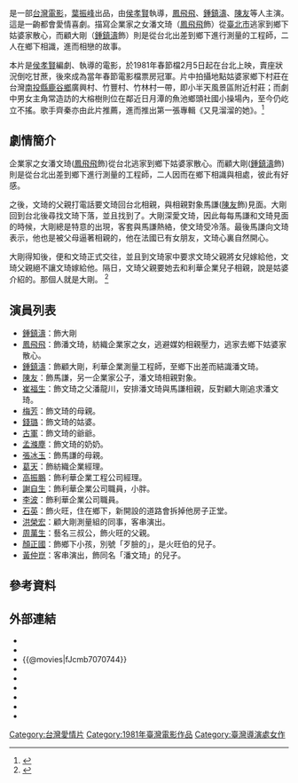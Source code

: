 {{Infobox Film
| name           = 就是溜溜的她
| original_name  = ''{{lang|en|Lovable You}}''
| image          = 
| image_size     = 
| caption        = 
| director       = [[侯孝賢|侯孝賢]]
| producer       = 呂大川
| producer_2     = 李先章
| writer         = [[侯孝賢|侯孝賢]]
| narrator       = 
| starring       = [[鳳飛飛|鳳飛飛]] <br> [[鍾鎮濤|鍾鎮濤]] <br> [[陳友_(演員)|陳友]] <br> [[梅芳|梅芳]] <br> [[石英|石英]] <br> [[顏正國|顏正國]] <br> [[黃仲崑|黃仲崑]]
| music          = 黃茂山、[[左宏元|左宏元]] 
| cinematography = [[陳坤厚|陳坤厚]]、李思莊
| editing        = 廖慶松
| distributor    = 
| released       = {{film date|1981|||臺灣}}
| runtime        = 89分鐘
| country        = {{台灣電影產地}}
| language       = 華語
| budget         = 
| preceded_by    = 
| followed_by    = 
| website        = 
| amg_id         = 149749
| imdb_id        = tt0080964
}}

{{engname|《就是溜溜的她》|''Lovable You''}}是一部[[台灣電影|台灣電影]]，[[葉振峰|葉振峰]]出品，由[[侯孝賢|侯孝賢]]執導，[[鳳飛飛|鳳飛飛]]、[[鍾鎮濤|鍾鎮濤]]、[[陳友_(演員)|陳友]]等人主演。這是一齣都會愛情喜劇。描寫企業家之女潘文琦（[[鳳飛飛|鳳飛飛]]飾）從[[臺北市|臺北市]]逃家到鄉下姑婆家散心，而顧大剛（[[鍾鎮濤|鍾鎮濤]]飾）則是從台北出差到鄉下進行測量的工程師，二人在鄉下相識，進而相戀的故事。

本片是[[侯孝賢|侯孝賢]]編劇、執導的電影，於1981年春節檔2月5日起在台北上映，賣座狀況倒吃甘蔗，後來成為當年春節電影檔票房冠軍。片中拍攝地點姑婆家鄉下村莊在台灣[[南投縣|南投縣]][[鹿谷鄉|鹿谷鄉]]廣興村、竹豐村、竹林村一帶，即小半天風景區附近村莊；而劇中男女主角常造訪的大榕樹則位在鄰近日月潭的魚池鄉頭社國小操場內，至今仍屹立不搖。歌手齊秦亦由此片推薦，進而推出第一張專輯《又見溜溜的她》。<ref>{{Cite web 
|url= http://www.pts.org.tw/Weekend_Movie/09.htm 
|title= 公共電視_週末電影院 
|author=  
|date=  
|publisher= 公共電視文化事業基金會 
|language= zh-tw 
|accessdate= 2011-02-14 
|quote=  
|archive-date= 2010-10-06 
|archive-url= https://web.archive.org/web/20101006003519/http://www.pts.org.tw/Weekend_Movie/09.htm 
|dead-url= no 
}}</ref>

==劇情簡介==
企業家之女潘文琦([[鳳飛飛|鳳飛飛]]飾)從台北逃家到鄉下姑婆家散心。而顧大剛([[鍾鎮濤|鍾鎮濤]]飾)則是從台北出差到鄉下進行測量的工程師，二人因而在鄉下相識與相處，彼此有好感。

之後，文琦的父親打電話要文琦回台北相親，與相親對象馬謙([[陳友_(演員)|陳友]]飾)見面。大剛回到台北後尋找文琦下落，並且找到了。大剛深愛文琦，因此每每馬謙和文琦見面的時候，大剛總是特意的出現，客套與馬謙熱絡，使文琦受冷落。最後馬謙向文琦表示，他也是被父母逼著相親的，他在法國已有女朋友，文琦心裏自然開心。

大剛得知後，便和文琦正式交往，並且到文琦家中要求文琦父親將女兒嫁給他，文琦父親絕不讓文琦嫁給他。隔日，文琦父親要她去和利華企業兒子相親，說是姑婆介紹的。那個人就是大剛。
<ref>{{Cite web 
|url= http://www.youtube.com/watch?v=iNkQcuUxnh4&feature=related
|title= 就是溜溜的她 1/9 Lovable You 鍾鎮濤 鳳飛飛 
|author=  
|date=  
|publisher=  
|language= zh-tw 
|accessdate=2011-02-14 
|quote= }}</ref>

==演員列表==
*[[鍾鎮濤|鍾鎮濤]]：飾大剛
*[[鳳飛飛|鳳飛飛]]：飾潘文琦，紡織企業家之女，逃避媒妁相親壓力，逃家去鄉下姑婆家散心。
*[[鍾鎮濤|鍾鎮濤]]：飾顧大剛，利華企業測量工程師，至鄉下出差而結識潘文琦。
*[[陳友_(演員)|陳友]]：飾馬謙，另一企業家公子，潘文琦相親對象。
*[[崔福生|崔福生]]：飾文琦之父潘龍川，安排潘文琦與馬謙相親，反對顧大剛追求潘文琦。
*[[梅芳|梅芳]]：飾文琦的母親。
*[[錢璐|錢璐]]：飾文琦的姑婆。
*[[古軍|古軍]]：飾文琦的爺爺。
*[[孟滌塵|孟滌塵]]：飾文琦的奶奶。
*[[張冰玉|張冰玉]]：飾馬謙的母親。
*[[葛天|葛天]]：飾紡織企業經理。
*[[高振鵬|高振鵬]]：飾利華企業工程公司經理。
*[[謝自生|謝自生]]：飾利華企業公司職員，小胖。
*[[李波|李波]]：飾利華企業公司職員。
*[[石英|石英]]：飾火旺，住在鄉下，新開設的道路會拆掉他房子正堂。
*[[洪榮宏|洪榮宏]]：顧大剛測量組的同事，客串演出。
*[[周萬生|周萬生]]：藝名三叔公，飾火旺的父親。
*[[顏正國|顏正國]]：飾鄉下小孩，別號「歹臉的」，是火旺伯的兒子。
*[[黃仲崑|黃仲崑]]：客串演出，飾同名「潘文琦」的兒子。

==參考資料==
{{Reflist}}

==外部連結==
*{{Yahoomovie id|4216}}
*{{MSN movie|12811}}
*{{@movies|fJcmb7070744}}
*{{hkmdb title|10317}}
*{{Mtime|37169}}
*{{douban}}
*{{rotten-tomatoes|jiu-shi-liu-liu-de-ta-cute-girllovable-you}}
*{{Amg movie|149749}}
*{{imdb title|0080964}}

{{侯孝賢電影作品}}

[[Category:台灣愛情片|Category:台灣愛情片]]
[[Category:1981年臺灣電影作品|Category:1981年臺灣電影作品]]
[[Category:臺灣導演處女作|Category:臺灣導演處女作]]